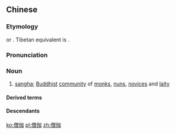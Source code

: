 ==Chinese==
{{zh-forms}}
{{wikipedia|lang=zh}}

===Etymology===
{{bor|zh|sa|संघ||collection, multitude, crowd, community, association}} or {{der|zh|pi|sangha}}. Tibetan equivalent is {{m|bo|དགེ་འདུན}}.

===Pronunciation===
{{zh-pron
|m=sēngqié,sēngjiā,2nb=common nonstandard variant
|c=zang1 ke4,sang1 ke4
|mn=cheng-ka
|mc=y
|cat=n
}}

===Noun===
{{zh-noun}}

# {{lb|zh|Buddhism}} [[sangha]]; [[Buddhist]] [[community]] of [[monk]]s, [[nun]]s, [[novice]]s and [[laity]]

====Derived terms====
{{zh-der|僧伽藍|僧伽多|僧:monk, bonze}}

====Descendants====
{{CJKV||そうぎゃ|승가|tăng già}}

[[ko:僧伽]]
[[pl:僧伽]]
[[zh:僧伽]]